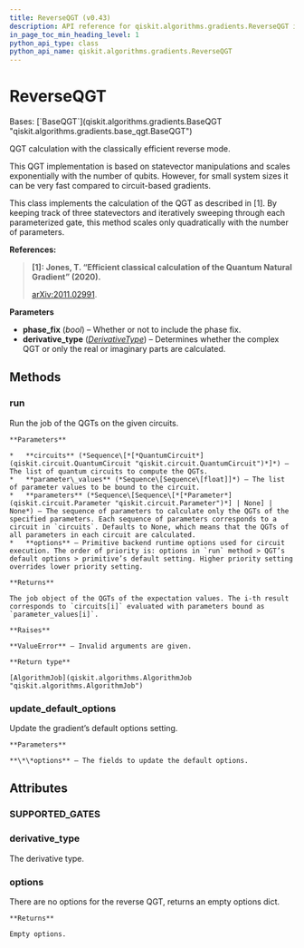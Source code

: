 ```yaml
---
title: ReverseQGT (v0.43)
description: API reference for qiskit.algorithms.gradients.ReverseQGT in qiskit v0.43
in_page_toc_min_heading_level: 1
python_api_type: class
python_api_name: qiskit.algorithms.gradients.ReverseQGT
---
```


# ReverseQGT

<Class id="qiskit.algorithms.gradients.ReverseQGT" isDedicatedPage={true} github="https://github.com/qiskit/qiskit/tree/stable/0.24/qiskit/algorithms/gradients/reverse_gradient/reverse_qgt.py" signature="ReverseQGT(phase_fix=True, derivative_type=DerivativeType.COMPLEX)" modifiers="class">
  Bases: [`BaseQGT`](qiskit.algorithms.gradients.BaseQGT "qiskit.algorithms.gradients.base_qgt.BaseQGT")

  QGT calculation with the classically efficient reverse mode.

  <Admonition title="Note" type="note">
    This QGT implementation is based on statevector manipulations and scales exponentially with the number of qubits. However, for small system sizes it can be very fast compared to circuit-based gradients.
  </Admonition>

  This class implements the calculation of the QGT as described in \[1]. By keeping track of three statevectors and iteratively sweeping through each parameterized gate, this method scales only quadratically with the number of parameters.

  **References:**

  > **\[1]: Jones, T. “Efficient classical calculation of the Quantum Natural Gradient” (2020).**
  >
  > [arXiv:2011.02991](https://arxiv.org/abs/2011.02991).

  **Parameters**

  *   **phase\_fix** (*bool*) – Whether or not to include the phase fix.
  *   **derivative\_type** ([*DerivativeType*](qiskit.algorithms.gradients.DerivativeType "qiskit.algorithms.gradients.DerivativeType")) – Determines whether the complex QGT or only the real or imaginary parts are calculated.

  ## Methods

  <span id="qiskit-algorithms-gradients-reverseqgt-run" />

  ### run

  <Function id="qiskit.algorithms.gradients.ReverseQGT.run" signature="ReverseQGT.run(circuits, parameter_values, parameters=None, **options)">
    Run the job of the QGTs on the given circuits.

    **Parameters**

    *   **circuits** (*Sequence\[*[*QuantumCircuit*](qiskit.circuit.QuantumCircuit "qiskit.circuit.QuantumCircuit")*]*) – The list of quantum circuits to compute the QGTs.
    *   **parameter\_values** (*Sequence\[Sequence\[float]]*) – The list of parameter values to be bound to the circuit.
    *   **parameters** (*Sequence\[Sequence\[*[*Parameter*](qiskit.circuit.Parameter "qiskit.circuit.Parameter")*] | None] | None*) – The sequence of parameters to calculate only the QGTs of the specified parameters. Each sequence of parameters corresponds to a circuit in `circuits`. Defaults to None, which means that the QGTs of all parameters in each circuit are calculated.
    *   **options** – Primitive backend runtime options used for circuit execution. The order of priority is: options in `run` method > QGT’s default options > primitive’s default setting. Higher priority setting overrides lower priority setting.

    **Returns**

    The job object of the QGTs of the expectation values. The i-th result corresponds to `circuits[i]` evaluated with parameters bound as `parameter_values[i]`.

    **Raises**

    **ValueError** – Invalid arguments are given.

    **Return type**

    [AlgorithmJob](qiskit.algorithms.AlgorithmJob "qiskit.algorithms.AlgorithmJob")
  </Function>

  <span id="qiskit-algorithms-gradients-reverseqgt-update-default-options" />

  ### update\_default\_options

  <Function id="qiskit.algorithms.gradients.ReverseQGT.update_default_options" signature="ReverseQGT.update_default_options(**options)">
    Update the gradient’s default options setting.

    **Parameters**

    **\*\*options** – The fields to update the default options.
  </Function>

  ## Attributes

  ### SUPPORTED\_GATES

  <Attribute id="qiskit.algorithms.gradients.ReverseQGT.SUPPORTED_GATES" attributeValue="['rx', 'ry', 'rz', 'cp', 'crx', 'cry', 'crz']" />

  ### derivative\_type

  <Attribute id="qiskit.algorithms.gradients.ReverseQGT.derivative_type">
    The derivative type.
  </Attribute>

  ### options

  <Attribute id="qiskit.algorithms.gradients.ReverseQGT.options">
    There are no options for the reverse QGT, returns an empty options dict.

    **Returns**

    Empty options.
  </Attribute>
</Class>

